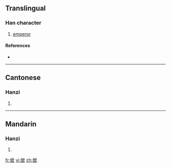 {{also|嚳}}
==Translingual==

===Han character===
{{Han char|rn=30|rad=口|as=09|sn=12|four=|canj=火月竹土口 (FBHGR)}}

# [[emperor]]

====References====
* {{Han ref|kx=0201.121|hdz=10662.010|uh=55BE|ud=21950}}

----

==Cantonese==

===Hanzi===
{{yue-hanzi|jyut=|y=guk1|tra=嚳}}

# {{defn|Cantonese|sort=口09}}

----

==Mandarin==

===Hanzi===
{{cmn-hanzi|tra=嚳|pin=[[kù]] ([[ku4]]), [[xiāo]] ([[xiao1]]), [[xiào]] ([[xiao4]])|wg=k'u<sup>4</sup>, hsiao<sup>1</sup>, hsiao<sup>4</sup>}}

# {{defn|Mandarin|sort=口09}}

[[fr:喾]]
[[vi:喾]]
[[zh:喾]]